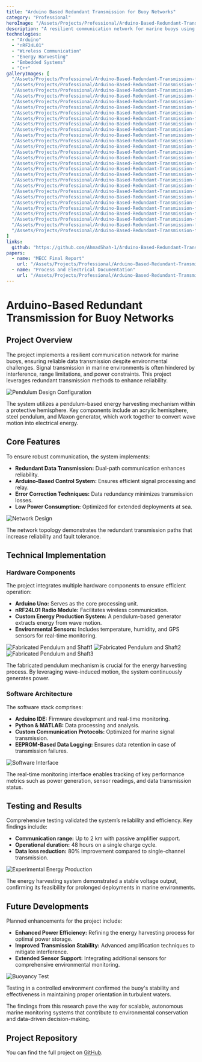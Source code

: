 ```yaml
---
title: "Arduino Based Redundant Transmission for Buoy Networks"
category: "Professional"
heroImage: "/Assets/Projects/Professional/Arduino-Based-Redundant-Transmission-for-Buoy-Networks/Images/1.png"
description: "A resilient communication network for marine buoys using redundant transmission techniques to enhance reliability in harsh environments."
technologies:
  - "Arduino"
  - "nRF24L01"
  - "Wireless Communication"
  - "Energy Harvesting"
  - "Embedded Systems"
  - "C++"
galleryImages: [
  "/Assets/Projects/Professional/Arduino-Based-Redundant-Transmission-for-Buoy-Networks/Images/1.png",
  "/Assets/Projects/Professional/Arduino-Based-Redundant-Transmission-for-Buoy-Networks/Images/2.png",
  "/Assets/Projects/Professional/Arduino-Based-Redundant-Transmission-for-Buoy-Networks/Images/3.png",
  "/Assets/Projects/Professional/Arduino-Based-Redundant-Transmission-for-Buoy-Networks/Images/4.png",
  "/Assets/Projects/Professional/Arduino-Based-Redundant-Transmission-for-Buoy-Networks/Images/5.png",
  "/Assets/Projects/Professional/Arduino-Based-Redundant-Transmission-for-Buoy-Networks/Images/6.png",
  "/Assets/Projects/Professional/Arduino-Based-Redundant-Transmission-for-Buoy-Networks/Images/7.png",
  "/Assets/Projects/Professional/Arduino-Based-Redundant-Transmission-for-Buoy-Networks/Images/8.png",
  "/Assets/Projects/Professional/Arduino-Based-Redundant-Transmission-for-Buoy-Networks/Images/9.png",
  "/Assets/Projects/Professional/Arduino-Based-Redundant-Transmission-for-Buoy-Networks/Images/10.png",
  "/Assets/Projects/Professional/Arduino-Based-Redundant-Transmission-for-Buoy-Networks/Images/11.png",
  "/Assets/Projects/Professional/Arduino-Based-Redundant-Transmission-for-Buoy-Networks/Images/12.png",
  "/Assets/Projects/Professional/Arduino-Based-Redundant-Transmission-for-Buoy-Networks/Images/13.png",
  "/Assets/Projects/Professional/Arduino-Based-Redundant-Transmission-for-Buoy-Networks/Images/14.png",
  "/Assets/Projects/Professional/Arduino-Based-Redundant-Transmission-for-Buoy-Networks/Images/15.png",
  "/Assets/Projects/Professional/Arduino-Based-Redundant-Transmission-for-Buoy-Networks/Images/16.png",
  "/Assets/Projects/Professional/Arduino-Based-Redundant-Transmission-for-Buoy-Networks/Images/17.png",
  "/Assets/Projects/Professional/Arduino-Based-Redundant-Transmission-for-Buoy-Networks/Images/18.png",
  "/Assets/Projects/Professional/Arduino-Based-Redundant-Transmission-for-Buoy-Networks/Images/19.png",
  "/Assets/Projects/Professional/Arduino-Based-Redundant-Transmission-for-Buoy-Networks/Images/20.png",
  "/Assets/Projects/Professional/Arduino-Based-Redundant-Transmission-for-Buoy-Networks/Images/21.png",
  "/Assets/Projects/Professional/Arduino-Based-Redundant-Transmission-for-Buoy-Networks/Images/22.png",
  "/Assets/Projects/Professional/Arduino-Based-Redundant-Transmission-for-Buoy-Networks/Images/23.png",
  "/Assets/Projects/Professional/Arduino-Based-Redundant-Transmission-for-Buoy-Networks/Images/24.png",
  "/Assets/Projects/Professional/Arduino-Based-Redundant-Transmission-for-Buoy-Networks/Images/25.png",
  "/Assets/Projects/Professional/Arduino-Based-Redundant-Transmission-for-Buoy-Networks/Images/26.png",
  "/Assets/Projects/Professional/Arduino-Based-Redundant-Transmission-for-Buoy-Networks/Images/27.png",
  "/Assets/Projects/Professional/Arduino-Based-Redundant-Transmission-for-Buoy-Networks/Images/28.png",
]
links:
  github: "https://github.com/AhmadShah-1/Arduino-Based-Redundant-Transmission-for-Buoy-Networks"
papers:
  - name: "MECC Final Report"
    url: "/Assets/Projects/Professional/Arduino-Based-Redundant-Transmission-for-Buoy-Networks/Papers/MECC_Final_Report (1).pdf"
  - name: "Process and Electrical Documentation"
    url: "/Assets/Projects/Professional/Arduino-Based-Redundant-Transmission-for-Buoy-Networks/Papers/Process_and_Electrical (2).pdf"
---
```


# Arduino-Based Redundant Transmission for Buoy Networks

## Project Overview
The project implements a resilient communication network for marine buoys, ensuring reliable data transmission despite environmental challenges. Signal transmission in marine environments is often hindered by interference, range limitations, and power constraints. This project leverages redundant transmission methods to enhance reliability.

![Pendulum Design Configuration](/Assets/Projects/Professional/Arduino-Based-Redundant-Transmission-for-Buoy-Networks/Images/3.png)

The system utilizes a pendulum-based energy harvesting mechanism within a protective hemisphere. Key components include an acrylic hemisphere, steel pendulum, and Maxon generator, which work together to convert wave motion into electrical energy.

## Core Features
To ensure robust communication, the system implements:
- **Redundant Data Transmission:** Dual-path communication enhances reliability.
- **Arduino-Based Control System:** Ensures efficient signal processing and relay.
- **Error Correction Techniques:** Data redundancy minimizes transmission losses.
- **Low Power Consumption:** Optimized for extended deployments at sea.

![Network Design](/Assets/Projects/Professional/Arduino-Based-Redundant-Transmission-for-Buoy-Networks/Images/8.png)

The network topology demonstrates the redundant transmission paths that increase reliability and fault tolerance.

## Technical Implementation

### Hardware Components
The project integrates multiple hardware components to ensure efficient operation:
- **Arduino Uno:** Serves as the core processing unit.
- **nRF24L01 Radio Module:** Facilitates wireless communication.
- **Custom Energy Production System:** A pendulum-based generator extracts energy from wave motion.
- **Environmental Sensors:** Includes temperature, humidity, and GPS sensors for real-time monitoring.

![Fabricated Pendulum and Shaft1](/Assets/Projects/Professional/Arduino-Based-Redundant-Transmission-for-Buoy-Networks/Images/11.png)
![Fabricated Pendulum and Shaft2](/Assets/Projects/Professional/Arduino-Based-Redundant-Transmission-for-Buoy-Networks/Images/13.png)
![Fabricated Pendulum and Shaft3](/Assets/Projects/Professional/Arduino-Based-Redundant-Transmission-for-Buoy-Networks/Images/14.png)

The fabricated pendulum mechanism is crucial for the energy harvesting process. By leveraging wave-induced motion, the system continuously generates power.

### Software Architecture
The software stack comprises:
- **Arduino IDE:** Firmware development and real-time monitoring.
- **Python & MATLAB:** Data processing and analysis.
- **Custom Communication Protocols:** Optimized for marine signal transmission.
- **EEPROM-Based Data Logging:** Ensures data retention in case of transmission failures.

![Software Interface](/Assets/Projects/Professional/Arduino-Based-Redundant-Transmission-for-Buoy-Networks/Images/21.png)

The real-time monitoring interface enables tracking of key performance metrics such as power generation, sensor readings, and data transmission status.

## Testing and Results
Comprehensive testing validated the system’s reliability and efficiency. Key findings include:
- **Communication range:** Up to 2 km with passive amplifier support.
- **Operational duration:** 48 hours on a single charge cycle.
- **Data loss reduction:** 80% improvement compared to single-channel transmission.

![Experimental Energy Production](/Assets/Projects/Professional/Arduino-Based-Redundant-Transmission-for-Buoy-Networks/Images/27.png)

The energy harvesting system demonstrated a stable voltage output, confirming its feasibility for prolonged deployments in marine environments.

## Future Developments
Planned enhancements for the project include:
- **Enhanced Power Efficiency:** Refining the energy harvesting process for optimal power storage.
- **Improved Transmission Stability:** Advanced amplification techniques to mitigate interference.
- **Extended Sensor Support:** Integrating additional sensors for comprehensive environmental monitoring.

![Buoyancy Test](/Assets/Projects/Professional/Arduino-Based-Redundant-Transmission-for-Buoy-Networks/Images/24.png)

Testing in a controlled environment confirmed the buoy's stability and effectiveness in maintaining proper orientation in turbulent waters.

The findings from this research pave the way for scalable, autonomous marine monitoring systems that contribute to environmental conservation and data-driven decision-making.

## Project Repository

You can find the full project on [GitHub](https://github.com/AhmadShah-1/Arduino-Based-Redundant-Transmission-for-Buoy-Networks).
